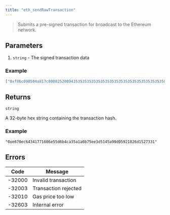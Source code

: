 ```yaml
---
title: "eth_sendRawTransaction"
---
```



> Submits a pre-signed transaction for broadcast to the Ethereum network.

## Parameters

1. `string` - The signed transaction data

### Example

```json
["0xf86c098504a817c800825208943535353535353535353535353535353535353535880de0b6b3a76400008025a028ef61340bd939bc2195fe537567866003e1a15d3c71ff63e1590620aa636276a067cbe9d8997f761aecb703304b3800ccf555c9f3dc64214b297fb1966a3b6d83"]
```

## Returns

`string`

A 32-byte hex string containing the transaction hash.

### Example

```
"0xe670ec64341771606e55d6b4ca35a1a6b75ee3d5145a99d05921026d1527331"
```

## Errors

| Code   | Message              |
| ------ | -------------------- |
| -32000 | Invalid transaction  |
| -32003 | Transaction rejected |
| -32010 | Gas price too low    |
| -32603 | Internal error       |

